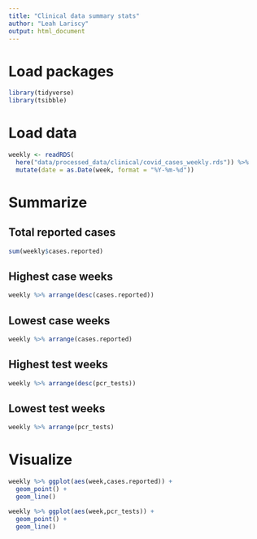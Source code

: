 ```yaml
---
title: "Clinical data summary stats"
author: "Leah Lariscy"
output: html_document
---
```


# Load packages

```r
library(tidyverse)
library(tsibble)
```

# Load data

```r
weekly <- readRDS(
  here("data/processed_data/clinical/covid_cases_weekly.rds")) %>% 
  mutate(date = as.Date(week, format = "%Y-%m-%d"))
```

# Summarize

## Total reported cases

```r
sum(weekly$cases.reported)
```

## Highest case weeks

```r
weekly %>% arrange(desc(cases.reported))
```

## Lowest case weeks

```r
weekly %>% arrange(cases.reported)
```

## Highest test weeks

```r
weekly %>% arrange(desc(pcr_tests))
```

## Lowest test weeks

```r
weekly %>% arrange(pcr_tests)
```

# Visualize

```r
weekly %>% ggplot(aes(week,cases.reported)) +
  geom_point() +
  geom_line()
```

```r
weekly %>% ggplot(aes(week,pcr_tests)) +
  geom_point() +
  geom_line()
```
